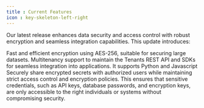 ```yaml
---
title : Current Features
icon : key-skeleton-left-right
---
```


Our latest release enhances data security and access control with robust encryption and seamless integration capabilities.
This update introduces:

<CardGroup cols={1}>
    <Card title="Symmetric Encryption" icon="autoprefixer">
        Fast and efficient encryption using AES-256, suitable for securing large datasets.
    </Card>
    <Card title="Org. Access Control" icon="buildings">
        Multitenancy support to maintain the Tenants
    </Card>
    <Card title="API & SDK integration" icon="webhook">
        REST API and SDKs for seamless integration into applications. It supports Python and Javascript
    </Card>
    <Card title="Secret Sharing " icon="link">
        Securely share encrypted secrets with authorized users while maintaining strict access control and encryption policies. This ensures that sensitive credentials, such as API keys, database passwords, and encryption keys, are only accessible to the right individuals or systems without compromising security.
    </Card>

</CardGroup>